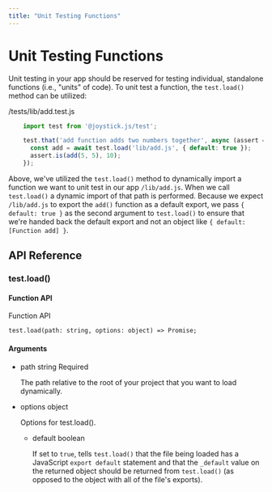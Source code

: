 ```yaml
---
title: "Unit Testing Functions"
---
```


# Unit Testing Functions

Unit testing in your app should be reserved for testing individual, standalone functions (i.e., "units" of code). To unit test a function, the `test.load()` method can be utilized:

/tests/lib/add.test.js

```js
    import test from '@joystick.js/test';

    test.that('add function adds two numbers together', async (assert = {}) => {
      const add = await test.load('lib/add.js', { default: true });
      assert.is(add(5, 5), 10);
    });
```
Above, we've utilized the `test.load()` method to dynamically import a function we want to unit test in our app `/lib/add.js`. When we call `test.load()` a dynamic import of that path is performed. Because we expect `/lib/add.js` to export the `add()` function as a default export, we pass `{ default: true }` as the second argument to `test.load()` to ensure that we're handed back the default export and not an object like `{ default: [Function add] }`.

## API Reference

### test.load()

#### Function API

Function API

    test.load(path: string, options: object) => Promise;

#### Arguments

- path string Required

  The path relative to the root of your project that you want to load dynamically.

- options object

  Options for test.load().

  - default boolean

    If set to `true`, tells `test.load()` that the file being loaded has a JavaScript `export default` statement and that the `_default` value on the returned object should be returned from `test.load()` (as opposed to the object with all of the file's exports).
